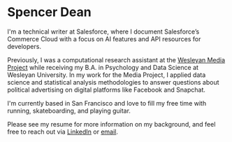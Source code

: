 # Spencer Dean
I'm a technical writer at Salesforce, where I document Salesforce’s Commerce Cloud with a focus on AI features and API resources for developers. 

Previously, I was a computational research assistant at the [Wesleyan Media Project](https://mediaproject.wesleyan.edu/) while receiving my B.A. in Psychology and Data Science at Wesleyan University. In my work for the Media Project, I applied data science and statistical analysis methodologies to answer questions about political advertising on digital platforms like Facebook and Snapchat.

I'm currently based in San Francisco and love to fill my free time with running, skateboarding, and playing guitar. 

Please see my resume for more information on my background, and feel free to reach out via [LinkedIn](https://www.linkedin.com/in/spencer-russell-dean/) or [email](mailto:sdean136@gmail.com).
